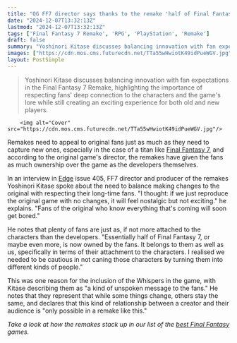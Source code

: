 ```yaml
---
title: "OG FF7 director says thanks to the remake 'half of Final Fantasy 7 [...] is now owned by the fans'"
date: "2024-12-07T13:32:13Z"
lastmod: "2024-12-07T13:32:13Z"
tags: ['Final Fantasy 7 Remake', 'RPG', 'PlayStation', 'Remake']
draft: false
summary: "Yoshinori Kitase discusses balancing innovation with fan expectations in the Final Fantasy 7 Remake, highlighting the importance of respecting fans' deep connection to the characters and the game's lore while still creating an exciting experience for both old and new players."
images: ["https://cdn.mos.cms.futurecdn.net/TTa55wHwiotK49idPueWGV.jpg"]
layout: PostSimple
---
```

> Yoshinori Kitase discusses balancing innovation with fan expectations in the Final Fantasy 7 Remake, highlighting the importance of respecting fans' deep connection to the characters and the game's lore while still creating an exciting experience for both old and new players.


        <img alt="Cover" src="https://cdn.mos.cms.futurecdn.net/TTa55wHwiotK49idPueWGV.jpg"/>
        
Remakes need to appeal to original fans just as much as they need to capture new ones, especially in the case of a titan like [Final Fantasy 7](https://www.gamesradar.com/final-fantasy-7-remake-guide/), and according to the original game's director, the remakes have given the fans as much ownership over the game as the developers themselves.

In an interview in [Edge](https://www.gamesradar.com/edge/) issue 405, FF7 director and producer of the remakes Yoshinori Kitase spoke about the need to balance making changes to the original with respecting their long-time fans. "I thought: if we just reproduce the original game with no changes, it will feel nostalgic but not exciting." he explains. "Fans of the original who know everything that's coming will soon get bored."

He notes that plenty of fans are just as, if not more attached to the characters than the developers. "Essentially half of Final Fantasy 7, or maybe even more, is now owned by the fans. It belongs to them as well as us, specifically in terms of their attachment to the characters. I realised we needed to be cautious in not caning those characters by turning them into different kinds of people."

This was one reason for the inclusion of the Whispers in the game, with Kitase describing them as "a kind of unspoken message to the fans." He notes that they represent that while some things change, others stay the same, and declares that this kind of relationship between a creator and their audience is "only possible in a remake like this."

*Take a look at how the remakes stack up in our list of the *[<em>best Final Fantasy</em>](https://www.gamesradar.com/best-final-fantasy-games/)* games.*
        